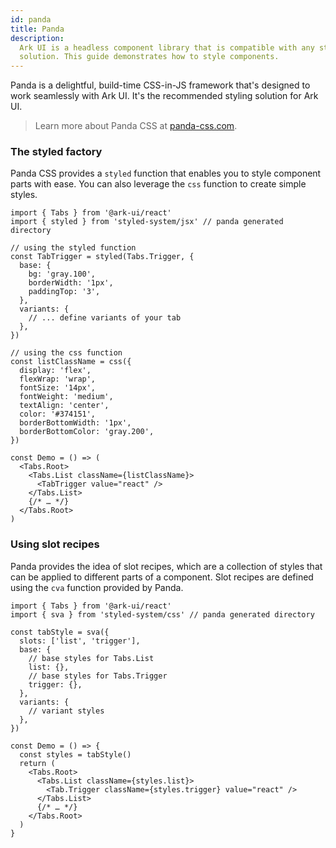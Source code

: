 ```yaml
---
id: panda
title: Panda
description:
  Ark UI is a headless component library that is compatible with any styling
  solution. This guide demonstrates how to style components.
---
```


Panda is a delightful, build-time CSS-in-JS framework that's designed to work
seamlessly with Ark UI. It's the recommended styling solution for Ark UI.

> Learn more about Panda CSS at [panda-css.com](https://panda-css.com).

### The styled factory

Panda CSS provides a `styled` function that enables you to style component parts
with ease. You can also leverage the `css` function to create simple styles.

```tsx
import { Tabs } from '@ark-ui/react'
import { styled } from 'styled-system/jsx' // panda generated directory

// using the styled function
const TabTrigger = styled(Tabs.Trigger, {
  base: {
    bg: 'gray.100',
    borderWidth: '1px',
    paddingTop: '3',
  },
  variants: {
    // ... define variants of your tab
  },
})

// using the css function
const listClassName = css({
  display: 'flex',
  flexWrap: 'wrap',
  fontSize: '14px',
  fontWeight: 'medium',
  textAlign: 'center',
  color: '#374151',
  borderBottomWidth: '1px',
  borderBottomColor: 'gray.200',
})

const Demo = () => (
  <Tabs.Root>
    <Tabs.List className={listClassName}>
      <TabTrigger value="react" />
    </Tabs.List>
    {/* … */}
  </Tabs.Root>
)
```

### Using slot recipes

Panda provides the idea of slot recipes, which are a collection of styles that
can be applied to different parts of a component. Slot recipes are defined using
the `cva` function provided by Panda.

```tsx
import { Tabs } from '@ark-ui/react'
import { sva } from 'styled-system/css' // panda generated directory

const tabStyle = sva({
  slots: ['list', 'trigger'],
  base: {
    // base styles for Tabs.List
    list: {},
    // base styles for Tabs.Trigger
    trigger: {},
  },
  variants: {
    // variant styles
  },
})

const Demo = () => {
  const styles = tabStyle()
  return (
    <Tabs.Root>
      <Tabs.List className={styles.list}>
        <Tab.Trigger className={styles.trigger} value="react" />
      </Tabs.List>
      {/* … */}
    </Tabs.Root>
  )
}
```
